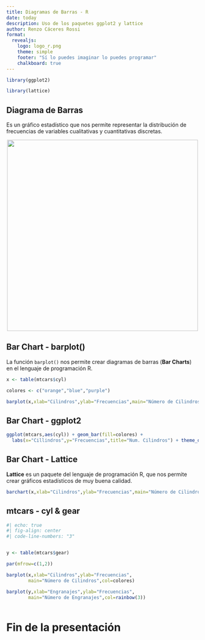 ```yaml
---
title: Diagramas de Barras - R
date: today
description: Uso de los paquetes ggplot2 y lattice
author: Renzo Cáceres Rossi
format: 
  revealjs: 
    logo: logo_r.png
    theme: simple
    footer: "Sí lo puedes imaginar lo puedes programar"
    chalkboard: true
---
```


```r

library(ggplot2)

library(lattice)

```


## Diagrama de Barras

Es un gráfico estadístico que nos permite representar la distribución de frecuencias de variables cualitativas y cuantitativas discretas.

<center>


![](diagrama_barras_amano.jpg){width=500}

</center>


## Bar Chart - barplot()

La función  `barplot()` nos permite crear diagramas de barras (**Bar Charts**) en el lenguaje de programación R.

```r
x <- table(mtcars$cyl)

colores <- c("orange","blue","purple")

barplot(x,xlab="Cilindros",ylab="Frecuencias",main="Número de Cilindros",col=colores)


```


## Bar Chart - ggplot2

```r



ggplot(mtcars,aes(cyl)) + geom_bar(fill=colores) + 
  labs(x="Cillindros",y="Frecuencias",title="Num. Cilindros") + theme_dark()


```


## Bar Chart - Lattice

**Lattice** es un paquete del lenguaje de programación R, que nos permite crear gráficos estadísticos de muy buena calidad.


```r
barchart(x,xlab="Cilindros",ylab="Frecuencias",main="Número de Cilindros",col=colores,horizontal=FALSE)

```


## mtcars - cyl & gear

```r


#| echo: true
#| fig-align: center
#| code-line-numbers: "3"


y <- table(mtcars$gear)

par(mfrow=c(1,2))

barplot(x,xlab="Cilindros",ylab="Frecuencias",
        main="Número de Cilindros",col=colores)

barplot(y,xlab="Engranajes",ylab="Frecuencias",
        main="Número de Engranajes",col=rainbow(3))



```



# Fin de la presentación


